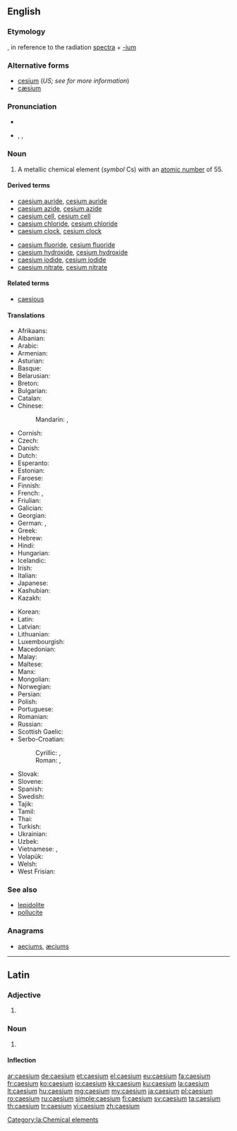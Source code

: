 {{also|Caesium}}
==English==

{{elements|Cs|xenon|Xe|barium|Ba}}

===Etymology===
{{etyl|la|en}} {{term|caesius||sky-blue|lang=la}}, in reference to the radiation [[spectra]] + [[-ium]]

===Alternative forms===
* [[cesium]] (''US; see {{w|Caesium|the Wikipedia article}} for more information'')
* [[cæsium]]

===Pronunciation===
* {{audio|En-us-caesium.ogg|audio (US)}}
* {{enPR|sē'zēəm}}, {{IPA|/ˈsiːziəm/}}, {{X-SAMPA|/"si:zi@m/}}

===Noun===
{{en-noun|-}}
{{wikipedia}}

# A metallic chemical element (''symbol'' Cs) with an [[atomic number]] of 55.

====Derived terms====
{{der-top}}
* [[caesium auride]], [[cesium auride]]
* [[caesium azide]], [[cesium azide]]
* [[caesium cell]], [[cesium cell]]
* [[caesium chloride]], [[cesium chloride]]
* [[caesium clock]], [[cesium clock]]
{{der-mid}}
* [[caesium fluoride]], [[cesium fluoride]]
* [[caesium hydroxide]], [[cesium hydroxide]]
* [[caesium iodide]], [[cesium iodide]]
* [[caesium nitrate]], [[cesium nitrate]]
{{der-bottom}}

====Related terms====
* [[caesious]]

====Translations====
{{trans-top|a metallic chemical element}}
* Afrikaans: {{t|af|sesium}}
* Albanian: {{t+|sq|cezium}}
* Arabic: {{t|ar|سيزيوم|m|tr=sízyum|sc=Arab}}
* Armenian: {{t|hy|ցեզիում|tr=cʿezium}}
* Asturian: {{t|ast|cesiu|m}}
* Basque: {{t|eu|zesioa}}
* Belarusian: {{t|be|цэзiй|m|tr=cézij}}
* Breton: {{t|br|seziom}}
* Bulgarian: {{t|bg|цезий|m|tr=cézij}}
* Catalan: {{t|ca|cesi|m}}
* Chinese:
*: Mandarin: {{t+|cmn|銫|sc=Hani}}, {{t+|cmn|铯|tr=sè|sc=Hani}}
* Cornish: {{t|kw|cesyum}}
* Czech: {{t+|cs|cesium}}
* Danish: {{t|da|cæsium}}
* Dutch: {{t+|nl|cesium|n}}
* Esperanto: {{t|eo|cezio}}
* Estonian: {{t|et|tseesium}}
* Faroese: {{t|fo|cæsium}}
* Finnish: {{t+|fi|cesium}}
* French: {{t+|fr|césium|m}}, {{t+|fr|cæsium|m}} <!--source: Petit Larousse, 1989-->
* Friulian: {{t|fur|cesi}}
* Galician: {{t+|gl|cesio|m}}
* Georgian: {{t|ka|ცეზიუმი|tr=tseziumi}}
* German: {{t+|de|Cäsium|n}}, {{t+|de|Zäsium|n}}
* Greek: {{t+|el|καίσιο|n|tr=kaísio}}
* Hebrew: {{t+|he|צזיום|tr=tsezyum}}
* Hindi: {{t|hi|द्युतातु|tr=dyutātu|sc=Deva}}
* Hungarian: {{t+|hu|cézium}}
* Icelandic: {{t+|is|sesín}}
* Irish: {{t|ga|caeisiam}}
* Italian: {{t+|it|cesio|m}}
* Japanese: {{t+|ja|セシウム|tr=seshiumu}}
* Kashubian: {{t|csb|céz}}
* Kazakh: {{t|kk|цезий|tr=tseziy}}
{{trans-mid}}
* Korean: {{t+|ko|세슘|tr=sesyum|sc=Kore}}
* Latin: {{t+|la|caesium}}
* Latvian: {{t|lv|cēzijs}}
* Lithuanian: {{t+|lt|cezis}}
* Luxembourgish: {{t|lb|Zäsium}}
* Macedonian: {{t|mk|цезиум|m|tr=cézium}}
* Malay: {{t|ms|sesium}}
* Maltese: {{t|mt|siżju}}
* Manx: {{t|gv|kaishum}}
* Mongolian: {{t|mn|цези|tr=tsézi|sc=Cyrl}}
* Norwegian: {{t|no|cesium}}
* Persian: {{t+|fa|سزیم|tr=seziom|sc=fa-Arab}}
* Polish: {{t+|pl|cez|m}}
* Portuguese: {{t+|pt|césio}}
* Romanian: {{t+|ro|cesiu|n}}
* Russian: {{t+|ru|цезий|m|tr=cézij}}
* Scottish Gaelic: {{t|gd|caeisiam}}
* Serbo-Croatian:
*: Cyrillic: {{t|sh|цезиj|m}}, {{t|sh|цезиjум|m}}
*: Roman: {{t|sh|cezij|m}}, {{t|sh|cezijum|m}}
* Slovak: {{t|sk|cézium}}
* Slovene: {{t+|sl|cezij}}
* Spanish: {{t+|es|cesio|m}}
* Swedish: {{t+|sv|cesium|n}}
* Tajik: {{t|tg|сезий|tr=cezi'}}
* Tamil: {{t|ta|சீரிலியம்|tr=seeriliyam}}
* Thai: {{t|th|ซีเซียม|tr=sīsiam|sc=Thai}}
* Turkish: {{t+|tr|sezyum}}
* Ukrainian: {{t|uk|цезiй|m|tr=cézij}}
* Uzbek: {{t|uz|цезий|tr=tseziy}}
* Vietnamese: {{t|vi|xezi}}, {{t|vi|xêzi}}
* Volapük: {{t+|vo|zäsin}}
* Welsh: {{t+|cy|cesiwm}}
* West Frisian: {{t|fy|cesium}}
{{trans-bottom}}

===See also===
* [[lepidolite]]
* [[pollucite]]

===Anagrams===
* [[aeciums#English|aeciums]], [[æciums#English|æciums]]

----

==Latin==
{{wikipedia|lang=la}}

===Adjective===
{{la-adj-form|caesium}}

# {{inflection of|caesius||nom|n|s|lang=la}}

===Noun===
{{la-noun|caesium|caesii|caesiī|n|second}}

# {{l/en|caesium}}

====Inflection====
{{la-decl-2nd-N|caesi}}

[[Category:la:Chemical elements]]

[[ar:caesium]]
[[de:caesium]]
[[et:caesium]]
[[el:caesium]]
[[eu:caesium]]
[[fa:caesium]]
[[fr:caesium]]
[[ko:caesium]]
[[io:caesium]]
[[kk:caesium]]
[[ku:caesium]]
[[la:caesium]]
[[lt:caesium]]
[[hu:caesium]]
[[mg:caesium]]
[[my:caesium]]
[[ja:caesium]]
[[pl:caesium]]
[[ro:caesium]]
[[ru:caesium]]
[[simple:caesium]]
[[fi:caesium]]
[[sv:caesium]]
[[ta:caesium]]
[[th:caesium]]
[[tr:caesium]]
[[vi:caesium]]
[[zh:caesium]]